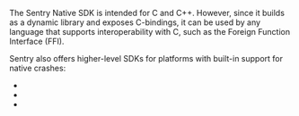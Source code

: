 The Sentry Native SDK is intended for C and C++. However, since it builds as a dynamic library and exposes C-bindings, it can be used by any language that supports interoperability with C, such as the Foreign Function Interface (FFI).

Sentry also offers higher-level SDKs for platforms with built-in support for native crashes:

- <PlatformLink platform="android" icon="true" />
- <PlatformLink platform="apple" icon="true" />
- <PlatformLink platform="electron" icon="true" />
